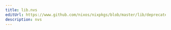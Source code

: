 ```yaml
---
title: lib.nvs
editUrl: https://www.github.com/nixos/nixpkgs/blob/master/lib/deprecated.nix#L195C9
description: nvs
---
```




<LinkCard
    title="Contribute Now!"
    description="API Documentation is done in our source code"
    href="https://www.github.com/nixos/nixpkgs/blob/master/lib/deprecated.nix#L195C9"
/>

